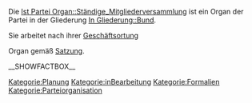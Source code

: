 Die [[Ist Partei Organ::Ständige_Mitgliederversammlung]] ist ein Organ der Partei in der Gliederung [[In Gliederung::Bund]]. 

Sie arbeitet nach ihrer [[Hat Geschäftsordnung::Go_smv|Geschäftsortung]]


Organ gemäß [[Ist definiert in Satzung::Satzung#.C2.A7_20_ST.C3.84NDIGE_MITGLIEDERVERSAMMLUNG|Satzung]].

__SHOWFACTBOX__




[[Kategorie:Planung]]
[[Kategorie:inBearbeitung]]
[[Kategorie:Formalien]]
[[Kategorie:Parteiorganisation]]